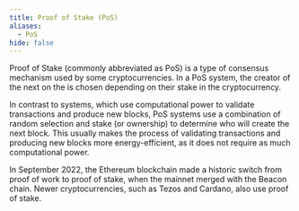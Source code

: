 ```yaml
---
title: Proof of Stake (PoS)
aliases:
  - PoS
hide: false
---
```


Proof of Stake (commonly abbreviated as PoS) is a type of consensus mechanism used by some cryptocurrencies. In a PoS system, the creator of the next <Nutshell children="block" glossaryEntry="content/glossary/Block.mdx" /> on the <Nutshell children="blockchain" glossaryEntry="content/glossary/blockchain.mdx" /> is chosen depending on their stake in the cryptocurrency.

In contrast to <Nutshell children="proof of work" glossaryEntry="content/glossary/proof_of_work.mdx" /> systems, which use computational power to validate transactions and produce new blocks, PoS systems use a combination of random selection and stake (or ownership) to determine who will create the next block. This usually makes the process of validating transactions and producing new blocks more energy-efficient, as it does not require as much computational power.

In September 2022, the Ethereum blockchain made a historic switch from proof of work to proof of stake, when the mainnet merged with the Beacon chain. Newer cryptocurrencies, such as Tezos and Cardano, also use proof of stake.
